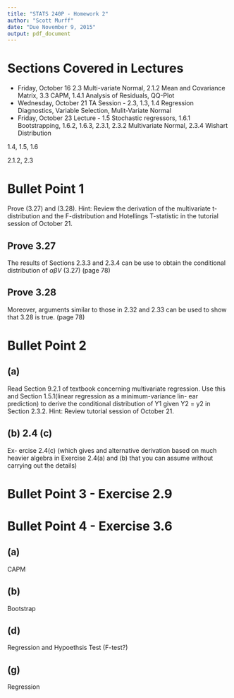 ```yaml
---
title: "STATS 240P - Homework 2"
author: "Scott Murff"
date: "Due November 9, 2015"
output: pdf_document
---
```


# Sections Covered in Lectures

* Friday, October 16 2.3 Multi-variate Normal, 2.1.2 Mean and Covariance Matrix, 3.3 CAPM, 1.4.1 Analysis of Residuals, QQ-Plot
* Wednesday, October 21 TA Session - 2.3, 1.3, 1.4 Regression Diagnostics, Variable Selection, Mulit-Variate Normal
* Friday, October 23 Lecture - 1.5 Stochastic regressors, 1.6.1 Bootstrapping, 1.6.2, 1.6.3, 2.3.1, 2.3.2 Multivariate Normal, 2.3.4 Wishart Distribution

1.4, 1.5, 1.6

2.1.2, 2.3


# Bullet Point 1

Prove (3.27) and (3.28). Hint: Review the derivation of the multivariate t-distribution and the F-distribution and Hotellings T-statistic in the tutorial session of October 21.

## Prove 3.27

The results of Sections 2.3.3 and 2.3.4 can be use to obtain the conditional distribution of $\alpha \beta V$ (3.27) (page 78)

## Prove 3.28

Moreover, arguments similar to those in 2.32 and 2.33 can be used to show that 3.28 is true. (page 78)

# Bullet Point 2

## (a)

Read Section 9.2.1 of textbook concerning multivariate regression. Use this and Section 1.5.1(linear regression as a minimum-variance lin- ear prediction) to derive the conditional distribution of Y1 given Y2 = y2 in Section 2.3.2. Hint: Review tutorial session of October 21.

## (b) 2.4 (c)

Ex- ercise 2.4(c) (which gives and alternative derivation based on much heavier algebra in Exercise 2.4(a) and (b) that you can assume without carrying out the details)

# Bullet Point 3 - Exercise 2.9

# Bullet Point 4 - Exercise 3.6

## (a)

CAPM

## (b)

Bootstrap

## (d)

Regression and Hypoethsis Test (F-test?)

## (g)

Regression
